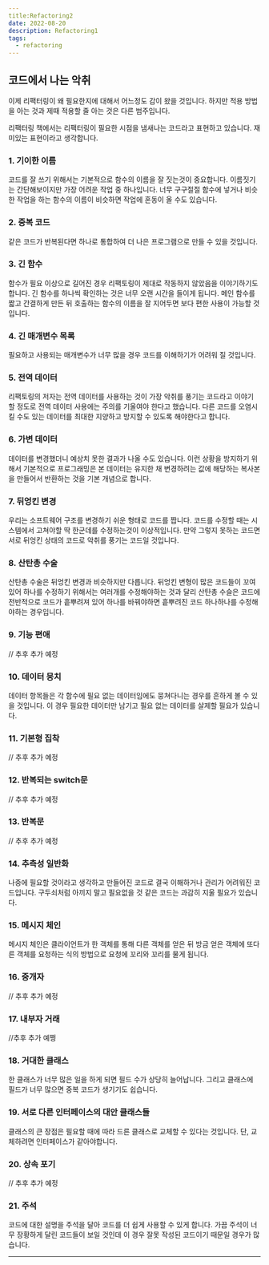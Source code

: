 ```yaml
---
title:Refactoring2
date: 2022-08-20
description: Refactoring1
tags:
  - refactoring
---
```

## 코드에서 나는 악취

이제 리팩터링이 왜 필요한지에 대해서 어느정도 감이 왔을 것입니다.
하지만 적용 방법을 아는 것과 제때 적용할 줄 아는 것은 다른 범주입니다.

리팩터링 책에서는 리팩터링이 필요한 시점을 냄새나는 코드라고 표현하고 있습니다.
재미있는 표현이라고 생각합니다.

### 1. 기이한 이름

코드를 잘 쓰기 위해서는 기본적으로 함수의 이름을 잘 짓는것이 중요합니다.
이름짓기는 간단해보이지만 가장 어려운 작업 중 하나입니다.
너무 구구절절 함수에 넣거나 비슷한 작업을 하는 함수의 이름이 비슷하면
작업에 혼동이 올 수도 있습니다.

### 2. 중복 코드

같은 코드가 반복된다면 하나로 통합하여 더 나은 프로그램으로 만들 수 있을 것입니다.

### 3. 긴 함수

함수가 필요 이상으로 길어진 경우 리팩토링이 제대로 작동하지 않았음을 이야기하기도 합니다.
긴 함수를 하나씩 확인하는 것은 너무 오랜 시간을 들이게 됩니다.
메인 함수를 짧고 간결하게 만든 뒤 호출하는 함수의 이름을 잘 지어두면
보다 편한 사용이 가능할 것입니다.

### 4. 긴 매개변수 목록

필요하고 사용되는 매개변수가 너무 많을 경우 코드를 이해하기가 어려워 질 것입니다.

### 5. 전역 데이터

리팩토링의 저자는 전역 데이터를 사용하는 것이 가장 악취를 풍기는 코드라고 이야기 할 정도로
전역 데이터 사용에는 주의를 기울여야 한다고 했습니다. 다른 코드를 오염시킬 수도 있는
데이터를 최대한 지양하고 방지할 수 있도록 해야한다고 합니다.

### 6. 가변 데이터

데이터를 변경했더니 예상치 못한 결과가 나올 수도 있습니다. 이런 상황을 방지하기 위해서
기본적으로 프로그래밍은 본 데이터는 유지한 채 변경하려는 값에 해당하는 복사본을 만들어서 반환하는 것을 기본 개념으로 합니다.

### 7. 뒤엉킨 변경

우리는 소프트웨어 구조를 변경하기 쉬운 형태로 코드를 짭니다. 코드를 수정할 때는
시스템에서 고쳐야할 딱 한군데를 수정하는것이 이상적입니다. 만약 그렇지 못하는 코드면 서로 뒤엉킨
상태의 코드로 악취를 풍기는 코드일 것입니다.

### 8. 산탄총 수술

산탄총 수술은 뒤엉킨 변경과 비슷하지만 다릅니다. 뒤엉킨 변형이 많은 코드들이 꼬여있어 하나를 수정하기 위해서는
여러개를 수정해야하는 것과 달리 산탄총 수슬은 코드에 전반적으로 코드가 흩뿌려져 있어 하나를 바꿔야하면
흩뿌려진 코드 하나하나를 수정해야하는 경우입니다.

### 9. 기능 편애

// 추후 추가 예정

### 10. 데이터 뭉치

데이터 항목들은 각 함수에 필요 없는 데이터임에도 뭉쳐다니는 경우를 흔하게 볼 수 있을 것입니다.
이 경우 필요한 데이터만 남기고 필요 없는 데이터를 살제할 필요가 있습니다.

### 11. 기본형 집착

// 추후 추가 예정

### 12. 반복되는 switch문

// 추후 추가 예정

### 13. 반복문

// 추후 추가 예정

### 14. 추측성 일반화

나중에 필요할 것이라고 생각하고 만들어진 코드로 결국 이해하거나 관리가 어려워진 코드입니다.
구두쇠처럼 아끼지 말고 필요없을 것 같은 코드는 과감히 지울 필요가 있습니다.

### 15. 메시지 체인

메시지 체인은 클라이언트가 한 객체를 통해 다른 객체를 얻은 뒤 방금 얻은 객체에 또다른 객체를 요청하는 식의 방법으로
요청에 꼬리와 꼬리를 물게 됩니다.

### 16. 중개자

// 추후 추가 예정

### 17. 내부자 거래

//추후 추가 예쩡

### 18. 거대한 클래스

한 클래스가 너무 많은 일을 하게 되면 필드 수가 상당히 늘어납니다. 그리고 클래스에 필드가 너무 많으면 중복 코드가 생기기도 쉽습니다.

### 19. 서로 다른 인터페이스의 대안 클래스들

클래스의 큰 장점은 필요할 때에 따라 드른 클래스로 교체할 수 있다는 것입니다.
단, 교체하려면 인터페이스가 같아야합니다.

### 20. 상속 포기

// 추후 추가 예정

### 21. 주석

코드에 대한 설명을 주석을 달아 코드를 더 쉽게 사용할 수 있게 합니다.
가끔 주석이 너무 장황하게 달린 코드들이 보일 것인데 이 경우 잘못 작성된
코드이기 때문일 경우가 많습니다.



---
